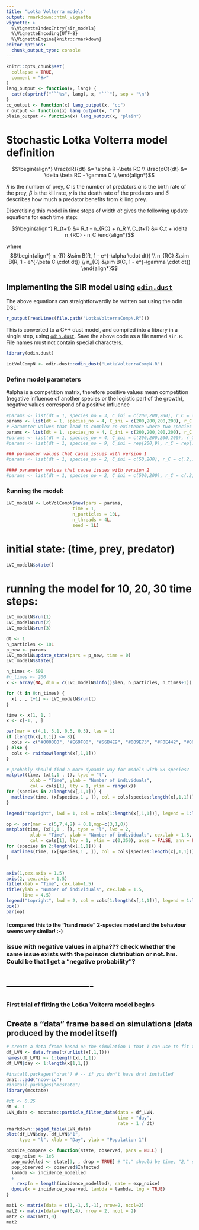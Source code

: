 ```yaml
---
title: "Lotka Volterra models"
output: rmarkdown::html_vignette
vignette: >
  %\VignetteIndexEntry{sir_models}
  %\VignetteEncoding{UTF-8}
  %\VignetteEngine{knitr::rmarkdown}
editor_options: 
  chunk_output_type: console
---
```


```r
knitr::opts_chunk$set(
  collapse = TRUE,
  comment = "#>"
)
lang_output <- function(x, lang) {
  cat(c(sprintf("```%s", lang), x, "```"), sep = "\n")
}
cc_output <- function(x) lang_output(x, "cc")
r_output <- function(x) lang_output(x, "r")
plain_output <- function(x) lang_output(x, "plain")
```

# Stochastic Lotka Volterra model definition


$$\begin{align*}
\frac{dR}{dt} &= \alpha R -\beta RC \\
\frac{dC}{dt} &= \delta \beta RC - \gamma C \\
\end{align*}$$

$R$ is the number of prey, $C$ is the number of predators.$\alpha$ is the birth rate of the prey, $\beta$ is the kill rate, $\gamma$ is the death rate of the predators and $\delta$ describes how much a predator benefits from killing prey.

Discretising this model in time steps of width $dt$ gives the following update equations for each time step:

$$\begin{align*}
R_{t+1} &= R_t - n_{RC} + n_R \\
C_{t+1} &= C_t + \delta n_{RC}  - n_C
\end{align*}$$

where
$$\begin{align*}
n_{R} &\sim B(R, 1 - e^{-\alpha \cdot dt}) \\
n_{RC} &\sim B(R, 1 - e^{-\beta C \cdot dt}) \\
n_{C} &\sim B(C, 1 - e^{-\gamma \cdot dt})
\end{align*}$$

## Implementing the SIR model using [`odin.dust`](https://mrc-ide.github.io/odin.dust/)

The above equations can straightforwardly be written out using the odin DSL:

```r
r_output(readLines(file.path("LotkaVolterraCompN.R")))
```

This is converted to a C++ dust model, and compiled into a library in a single step, using [`odin.dust`](https://mrc-ide.github.io/odin.dust/). Save the above code as a file named `sir.R`. File names must not contain special characters.

```r
library(odin.dust)
```

```r
LotVolCompN <- odin.dust::odin_dust("LotkaVolterraCompN.R")
```
### Define model parameters

#alpha is a competition matrix, therefore positive values mean competition (negative influence of another species or the logistic part of the growth), negative values correspond of a positive influence 
```r
#params <- list(dt = 1, species_no = 3, C_ini = c(200,200,200), r_C = c(0.2,0.2,0.1), K = c(200,200,200), alpha = matrix(data = c(1,0,.1,.5,1,-.2,.1,.4,1),nrow = 3, ncol = 3, byrow = TRUE))
params <- list(dt = 1, species_no = 4, C_ini = c(200,200,200,200), r_C = c(0.2,0.2,0.1,0.2), K = c(200,200,200,200), alpha = matrix(data = c(1,0,.1,.5, .2,1,.4,-.2, .1,.4,1,.3, .1,-.4,-.2,1),nrow = 4, ncol = 4, byrow = TRUE))
# Parameter values that lead to complex co-existence where two species (2 and 4) are present on a high level, and two (1 and 3) are present on a low level
params <- list(dt = 1, species_no = 4, C_ini = c(200,200,200,200), r_C = c(0.2,0.2,0.1,0.2), K = c(200,200,200,200), alpha = matrix(data = c(1,0.2,.1,.5, .2,1,.4,-.2, .1,.4,1,.3, .1,.1,-.2,1),nrow = 4, ncol = 4, byrow = TRUE))
#params <- list(dt = 1, species_no = 4, C_ini = c(200,200,200,200), r_C = c(0.1,0.25,0.1,0.17), K = c(200,200,200,200), alpha = matrix(data = c(1,0,.1,.5, .3,1,.4,.05, .1,.4,1,.3, .1,-.05,.2,1),nrow = 4, ncol = 4, byrow = TRUE))
#params <- list(dt = 1, species_no = 9, C_ini = rep(200,9), r_C = rep(.2,9), K = rep(200,9), alpha = diag(9)) #test with nine compartments

### parameter values that cause issues with version 1
#params <- list(dt = 1, species_no = 2, C_ini = c(50,200), r_C = c(.2,.2), K = c(200,200), alpha = matrix(data = c(1,-.2,.5,1),nrow = 2, ncol = 2, byrow = TRUE)) 

#### parameter values that cause issues with version 2
#params <- list(dt = 1, species_no = 2, C_ini = c(500,200), r_C = c(.2,.2), K = c(200,200), alpha = matrix(data = c(1,-.5,.2,1),nrow = 2, ncol = 2, byrow = TRUE)) 
```



### Running the model:

```r
LVC_modelN <- LotVolCompN$new(pars = params,
                         time = 1,
                         n_particles = 10L,
                         n_threads = 4L,
                         seed = 1L)
```

# initial state: (time, prey, predator)

```r
LVC_modelN$state()
```



# running the model for 10, 20, 30 time steps:

```r
LVC_modelN$run(1)
LVC_modelN$run(2)
LVC_modelN$run(3)
```

```r
dt <- 1
n_particles <- 10L
p_new <- params
LVC_modelN$update_state(pars = p_new, time = 0)
LVC_modelN$state()
```


```r
n_times <- 500
#n_times <- 200
x <- array(NA, dim = c(LVC_modelN$info()$len, n_particles, n_times+1))

for (t in 0:n_times) {
  x[ , , t+1] <- LVC_modelN$run(t)
}

time <- x[1, 1, ]
x <- x[-1, , ]

par(mar = c(4.1, 5.1, 0.5, 0.5), las = 1)
if (length(x[,1,1]) <= 8){
  cols <- c("#000000", "#E69F00", "#56B4E9", "#009E73", "#F0E442", "#0072B2", "#D55E00", "#CC79A7") #8 colorblind friendly colors
} else {
  cols <- rainbow(length(x[,1,1]))
}

# probably should find a more dynamic way for models with >8 species?
matplot(time, (x[1,1 , ]), type = "l",
         xlab = "Time", ylab = "Number of individuals",
         col = cols[1], lty = 1, ylim = range(x))
for (species in 2:length(x[,1,1])) {
  matlines(time, (x[species,1 , ]), col = cols[species:length(x[,1,1])], lty = 1)
}

legend("topright", lwd = 1, col = cols[1:length(x[,1,1])], legend = 1:length(x[,1,1]), bty = "n")
```

```r
op <- par(mar = c(5,7,4,2) + 0.1,mgp=c(3,1,0))
matplot(time, (x[1,1 , ]), type = "l", lwd = 2,
         xlab = "Time", ylab = "Number of individuals", cex.lab = 1.5, cex.axis = 1.5,
         col = cols[1], lty = 1, ylim = c(0,350), axes = FALSE, ann = FALSE)
for (species in 2:length(x[,1,1])) {
  matlines(time, (x[species,1 , ]), col = cols[species:length(x[,1,1])], lty = 1, lwd = 2)
}


axis(1,cex.axis = 1.5)
axis(2, cex.axis = 1.5)
title(xlab = "Time", cex.lab=1.5)
title(ylab = "Number of individuals", cex.lab = 1.5,
      line = 4.5)
legend("topright", lwd = 2, col = cols[1:length(x[,1,1])], legend = 1:length(x[,1,1]), cex = 1.2, ncol = 2)
box()
par(op)
```




#### I compared this to the "hand made" 2-species model and the behaviour seems very similar! :-)

### issue with negative values in alpha??? check whether the same issue exists with the poisson distribution or not. hm. Could be that I get a "negative probability"?


# -------------------------
### First trial of fitting the Lotka Volterra model begins

## Create a "data" frame based on simulations (data produced by the model itself)

```r
# create a data frame based on the simulation 1 that I can use to fit the model to
df_LVN <- data.frame(t(unlist(x[,1,])))
names(df_LVN) <- 1:length(x[,1,1])
df_LVN$day <- 1:length(x[1,1,])
```

```r
#install.packages("drat") # -- if you don't have drat installed
drat:::add("ncov-ic")
#install.packages("mcstate")
library(mcstate)
```

```r
#dt <- 0.25
dt <- 1
LVN_data <- mcstate::particle_filter_data(data = df_LVN,
                                          time = "day",
                                          rate = 1 / dt)
rmarkdown::paged_table(LVN_data)
plot(df_LVN$day, df_LVN$"1",
     type = "l", xlab = "Day", ylab = "Population 1")
```
```r
popsize_compare <- function(state, observed, pars = NULL) {
  exp_noise <- 1e6
  pop_modelled <- state[3, , drop = TRUE] # "1," should be time, "2," should be S, "3," should be I, "4," R
  pop_observed <- observed$Infected
  lambda <- incidence_modelled 
  +
    rexp(n = length(incidence_modelled), rate = exp_noise)
  dpois(x = incidence_observed, lambda = lambda, log = TRUE)
}
```

```r
mat1 <- matrix(data = c(1,-1,.5,-1), nrow=2, ncol=2)
mat2 <- matrix(data=rep(0,4), nrow = 2, ncol = 2)
mat2 <- max(mat1,0)
mat2
```

